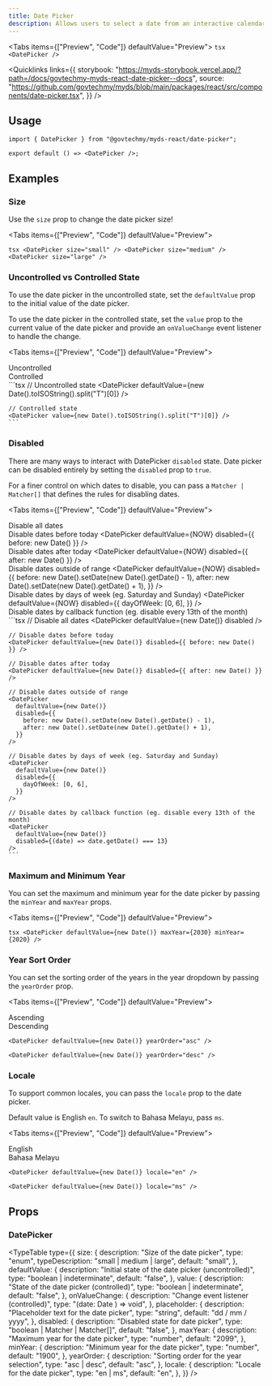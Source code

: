 ```yaml
---
title: Date Picker
description: Allows users to select a date from an interactive calendar.
---
```




<Tabs items={["Preview", "Code"]} defaultValue="Preview">
  <Tab value="Preview" className="not-prose flex justify-center">
    <DatePicker />
  </Tab>
  <Tab value="Code">
    ```tsx
    <DatePicker />
    ```
  </Tab>
</Tabs>

<Quicklinks
  links={{
    storybook:
      "https://myds-storybook.vercel.app/?path=/docs/govtechmy-myds-react-date-picker--docs",
    source:
      "https://github.com/govtechmy/myds/blob/main/packages/react/src/components/date-picker.tsx",
  }}
/>

## Usage

```tsx copy
import { DatePicker } from "@govtechmy/myds-react/date-picker";
```

```tsx copy
export default () => <DatePicker />;
```

## Examples

### Size

Use the `size` prop to change the date picker size!

<Tabs items={["Preview", "Code"]} defaultValue="Preview">
  <Tab value="Preview">
    <div className="not-prose flex flex-col items-center gap-3">
      <DatePicker size="small" />
      <DatePicker size="medium" />
      <DatePicker size="large" />
    </div>
  </Tab>
  <Tab value="Code">
    ```tsx
    <DatePicker size="small" />
    <DatePicker size="medium" />
    <DatePicker size="large" />
    ```
  </Tab>
</Tabs>

### Uncontrolled vs Controlled State

To use the date picker in the uncontrolled state, set the `defaultValue` prop to the initial value of the date picker.

To use the date picker in the controlled state, set the `value` prop to the current value of the date picker and provide an `onValueChange` event listener to handle the change.

<Tabs items={["Preview", "Code"]} defaultValue="Preview">
  <Tab value="Preview">
    <div className="not-prose flex flex-col gap-3 items-center">
        <div>
            Uncontrolled
            <DatePicker defaultValue={NOW} />
        </div>
        <div>
            Controlled
            <DatePicker value={NOW} />
        </div>
    </div>
  </Tab>
  <Tab value="Code">
    ```tsx
    // Uncontrolled state
    <DatePicker defaultValue={new Date().toISOString().split("T")[0]} />

    // Controlled state
    <DatePicker value={new Date().toISOString().split("T")[0]} />
    ```

  </Tab>
</Tabs>

### Disabled

There are many ways to interact with DatePicker `disabled` state. Date picker can be disabled entirely by setting the `disabled` prop to `true`.

For a finer control on which dates to disable, you can pass a `Matcher | Matcher[]` that defines the rules for disabling dates.

<Tabs items={["Preview", "Code"]} defaultValue="Preview">
  <Tab value="Preview">
    <div className="not-prose space-y-2">
      <div className="flex items-center gap-3">
        Disable all dates
        <DatePicker defaultValue={NOW} disabled />
      </div>
      <div className="flex items-center gap-3">
        Disable dates before today
        <DatePicker defaultValue={NOW} disabled={{ before: new Date() }} />
      </div>
      <div className="flex items-center gap-3">
        Disable dates after today
        <DatePicker defaultValue={NOW} disabled={{ after: new Date() }} />
      </div>
      <div className="flex items-center gap-3">
        Disable dates outside of range
        <DatePicker
          defaultValue={NOW}
          disabled={{
            before: new Date().setDate(new Date().getDate() - 1),
            after: new Date().setDate(new Date().getDate() + 1),
          }}
        />
      </div>
      <div className="flex items-center gap-3">
        Disable dates by days of week (eg. Saturday and Sunday)
        <DatePicker
          defaultValue={NOW}
          disabled={{
            dayOfWeek: [0, 6],
          }}
        />
      </div>
      <div className="flex items-center gap-3">
        Disable dates by callback function (eg. disable every 13th of the month)
        <CustomDisableDatePicker />
      </div>
    </div>
  </Tab>
  <Tab value="Code">
    ```tsx
    // Disable all dates
    <DatePicker defaultValue={new Date()} disabled />
    
    // Disable dates before today
    <DatePicker defaultValue={new Date()} disabled={{ before: new Date() }} />

    // Disable dates after today
    <DatePicker defaultValue={new Date()} disabled={{ after: new Date() }} />

    // Disable dates outside of range
    <DatePicker
      defaultValue={new Date()}
      disabled={{
        before: new Date().setDate(new Date().getDate() - 1),
        after: new Date().setDate(new Date().getDate() + 1),
      }}
    />

    // Disable dates by days of week (eg. Saturday and Sunday)
    <DatePicker
      defaultValue={new Date()}
      disabled={{
        dayOfWeek: [0, 6],
      }}
    />

    // Disable dates by callback function (eg. disable every 13th of the month)
    <DatePicker
      defaultValue={new Date()}
      disabled={(date) => date.getDate() === 13}
    />
    ```

  </Tab>
</Tabs>

### Maximum and Minimum Year

You can set the maximum and minimum year for the date picker by passing the `minYear` and `maxYear` props.

<Tabs items={["Preview", "Code"]} defaultValue="Preview">
  <Tab value="Preview">
    <div className="not-prose flex justify-center">
      <DatePicker defaultValue={NOW} maxYear={2030} minYear={2020} />
    </div>
  </Tab>
  <Tab value="Code">
    ```tsx
    <DatePicker defaultValue={new Date()} maxYear={2030} minYear={2020} />
    ```
  </Tab>
</Tabs>

### Year Sort Order

You can set the sorting order of the years in the year dropdown by passing the `yearOrder` prop.

<Tabs items={["Preview", "Code"]} defaultValue="Preview">
  <Tab value="Preview">
    <div className="not-prose flex justify-center gap-3">
      <div>
        Ascending
        <DatePicker defaultValue={NOW} yearOrder="asc" />
      </div>
      <div>
        Descending
        <DatePicker defaultValue={NOW} yearOrder="desc" />
      </div>
    </div>
  </Tab>
  <Tab value="Code">
```tsx
<DatePicker defaultValue={new Date()} yearOrder="asc" />

<DatePicker defaultValue={new Date()} yearOrder="desc" />
```
  </Tab>
</Tabs>

### Locale

To support common locales, you can pass the `locale` prop to the date picker.

Default value is English `en`. To switch to Bahasa Melayu, pass `ms`.

<Tabs items={["Preview", "Code"]} defaultValue="Preview">
  <Tab value="Preview">
    <div className="not-prose flex justify-center gap-3">
      <div>
        English
        <DatePicker defaultValue={NOW} locale="en" />
      </div>
      <div>
        Bahasa Melayu
        <DatePicker defaultValue={NOW} locale="ms" />
      </div>
    </div>
  </Tab>
  <Tab value="Code">
```tsx
<DatePicker defaultValue={new Date()} locale="en" />

<DatePicker defaultValue={new Date()} locale="ms" />
```
  </Tab>
</Tabs>

## Props

### DatePicker

<TypeTable
  type={{
    size: {
      description: "Size of the date picker",
      type: "enum",
      typeDescription: "small | medium | large",
      default: "small",
    },
    defaultValue: {
      description: "Initial state of the date picker (uncontrolled)",
      type: "boolean | indeterminate",
      default: "false",
    },
    value: {
      description: "State of the date picker (controlled)",
      type: "boolean | indeterminate",
      default: "false",
    },
    onValueChange: {
      description: "Change event listener (controlled)",
      type: "(date: Date ) => void",
    },
    placeholder: {
      description: "Placeholder text for the date picker",
      type: "string",
      default: "dd / mm / yyyy",
    },
    disabled: {
      description: "Disabled state for date picker",
      type: "boolean | Matcher | Matcher[]",
      default: "false",
    },
    maxYear: {
      description: "Maximum year for the date picker",
      type: "number",
      default: "2099",
    },
    minYear: {
      description: "Minimum year for the date picker",
      type: "number",
      default: "1900",
    },
    yearOrder: {
      description: "Sorting order for the year selection",
      type: "asc | desc",
      default: "asc",
    },
    locale: {
      description: "Locale for the date picker",
      type: "en | ms",
      default: "en",
    },
  }}
/>

